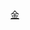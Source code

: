 {{Catnav|頁面分類|人类社会|獎勵|香港授勳及嘉獎制度}}
{{Catnav|頁面分類|人类社会|亞洲社會|香港社會|香港授勳及嘉獎制度}}
{{Catnav|頁面分類|人类社会|中國社會|香港社會|香港授勳及嘉獎制度}}
{{catmore|金紫荊星章}}
[[Category:香港授勳及嘉獎制度|金]]
